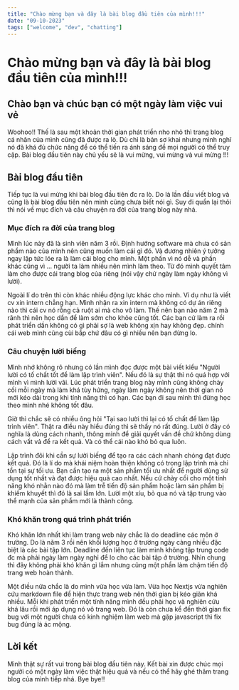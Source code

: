 ```yaml
---
title: "Chào mừng bạn và đây là bài blog đầu tiên của mình!!!"
date: "09-10-2023"
tags: ["welcome", "dev", "chatting"]
---
```


# Chào mừng bạn và đây là bài blog đầu tiên của mình!!!

## Chào bạn và chúc bạn có một ngày làm việc vui vẻ

Woohoo!! Thế là sau một khoản thời gian phát triển nho nhỏ thì trang blog cá nhân của mình cũng đã được ra lò. Dù chỉ là bản sơ khai nhưng mình nghĩ nó đã khá đủ chức năng để có thể tiến ra ánh sáng để mọi người có thể truy cập. Bài blog đầu tiên này chủ yếu sẽ là vui mừng, vui mừng và vui mừng !!!

<CustomImage src="https://raw.githubusercontent.com/ttt-tin/blogposts/main/images/celebrate_meme.jpg" alt="Celebrate meme" />

## Bài blog đầu tiên

Tiếp tục là vui mừng khi bài blog đầu tiên đc ra lò. Do là lần đầu viết blog và cũng là bài blog đầu tiên nên mình cũng chưa biết nói gì. Suy đi quẩn lại thôi thì nói về mục đích và câu chuyện ra đời của trang blog này nhá.

### Mục đích ra đời của trang blog

Mình lúc này đã là sinh viên năm 3 rồi. Định hướng software mà chưa có sản phẩm nào của mình nên cũng muốn làm cái gì đó. Và đương nhiên ý tưởng ngay lập tức lóe ra là làm cái blog cho mình. Một phần vì nó dễ và phần khác cũng vì ... người ta làm nhiều nên mình làm theo. Từ đó mình quyết tâm làm cho được cái trang blog của riêng (nói vậy chứ ngày làm ngày không vì lười).

<CustomImage src="https://raw.githubusercontent.com/ttt-tin/blogposts/main/images/blogger_meme.jpg" alt="Blogger meme" />

Ngoài lí do trên thì còn khác nhiều động lực khác cho mình. Ví dụ như là viết cv xin intern chẳng hạn. Mình nhận ra xin intern mà không có dự án riêng nào thì cái cv nó rỗng cả ruột ai mà cho vô làm. Thế nên bạn nào năm 2 mà rãnh thì nên học dần để làm sớm cho khỏe cũng tốt. Các bạn cứ làm ra rồi phát triển dần không có gì phải sợ là web không xịn hay không đẹp. chính cái web mình cũng cùi bắp chứ đâu có gì nhiều nên bạn đừng lo.

### Câu chuyện lười biếng

Mình nhớ không rõ nhưng có lần mình đọc được một bài viết kiểu "Người lười có tố chất tốt để làm lập trình viên". Nếu đó là sự thật thì nó quá hợp với mình vì mình lười vãi. Lúc phát triển trang blog này mình cũng không chày cối mỗi ngày mà làm khá tùy hứng, ngày làm ngày không nên thời gian nó mới kéo dài trong khi tính năng thì có hạn. Các bạn đi sau mình thì đừng học theo mình nhé không tốt đâu.

Giờ thì chắc sẽ có nhiều ông hỏi "Tại sao lười thì lại có tố chất để làm lập trình viên". Thật ra điều này hiểu đúng thì sẽ thấy nó rất đúng. Lười ở đây có nghĩa là dùng cách nhanh, thông minh để giải quyết vấn đề chứ không dùng cách vất vả để ra kết quả. Và có thể cái nào khó bỏ qua luôn.

<CustomImage src="https://raw.githubusercontent.com/ttt-tin/blogposts/main/images/lazy_meme.jpg" alt="Lazy meme" />

Lập trình đôi khi cần sự lười biếng để tạo ra các cách nhanh chóng đạt được kết quả. Đó là lí do mà khái niệm hoàn thiện không có trong lập trình mà chỉ tồn tại sự tối ưu. Bạn cần tạo ra một sản phẩm tối ưu nhất để người dùng sử dụng tốt nhất và đạt được hiệu quả cao nhất. Nếu cứ chày cối cho một tính năng khó nhằn nào đó mà làm trễ tiến độ sản phẩm hoặc làm sản phẩm bị khiếm khuyết thì đó là sai lầm lớn. Lười một xíu, bỏ qua nó và tập trung vào thể mạnh của sản phẩm mới là thành công.

### Khó khăn trong quá trình phát triển

Khó khăn lớn nhất khi làm trang web này chắc là do deadline các môn ở trường. Do là năm 3 rồi nên khối lượng học ở trường ngày càng nhiều đặc biệt là các bài tập lớn. Deadline đến liên tục làm mình không tập trung code đc mà phải ngày làm ngày nghỉ để lo cho các bài tập ở trường. Nhìn chung thì đây không phải khó khăn gì lắm nhưng cũng một phần làm chậm tiến độ trang web hoàn thành.

<CustomImage src="https://raw.githubusercontent.com/ttt-tin/blogposts/main/images/next_framework.jpg" alt="Next framework" />

Một điều nữa chắc là do mình vừa học vừa làm. Vừa học Nextjs vừa nghiên cứu markdown file để hiện thực trang web nên thời gian bị kéo giãn khá nhiều. Mỗi khi phát triển một tính năng mình đều phải học và nghiên cứu khá lâu rồi mới áp dụng nó vô trang web. Đó là còn chưa kể đến thời gian fix bug với một người chưa có kinh nghiệm làm web mà gặp javascript thì fix bug đúng là ác mộng.

## Lời kết

Mình thật sự rất vui trong bài blog đầu tiên này. Kết bài xin được chúc mọi người có một ngày làm việc thật hiệu quả và nếu có thể hãy ghé thăm trang blog của mình tiếp nhá. Bye bye!!